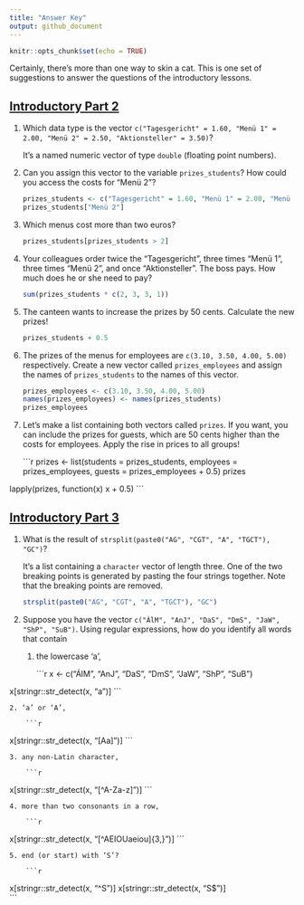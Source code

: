 ```yaml
---
title: "Answer Key"
output: github_document
---
```


```r
knitr::opts_chunk$set(echo = TRUE)
```

Certainly, there's more than one way to skin a cat. This is one set of suggestions to answer the questions of the introductory lessons.

## [Introductory Part 2](part_02-data_structures.md)

1. Which data type is the vector `c("Tagesgericht" = 1.60, "Menü 1" = 2.00, "Menü 2" = 2.50, "Aktionsteller" = 3.50)`?

    It's a named numeric vector of type `double` (floating point numbers).
    
2. Can you assign this vector to the variable `prizes_students`? How could you access the costs for “Menü 2”?

    ```r
prizes_students <- c("Tagesgericht" = 1.60, "Menü 1" = 2.00, "Menü 2" = 2.50, "Aktionsteller" = 3.50)
prizes_students["Menü 2"]
    ```

3. Which menus cost more than two euros?

    ```r
prizes_students[prizes_students > 2]
    ```

4. Your colleagues order twice the “Tagesgericht”, three times “Menü 1”, three times “Menü 2”, and once “Aktionsteller”. The boss pays. How much does he or she need to pay?

    ```r
sum(prizes_students * c(2, 3, 3, 1))
    ```

5. The canteen wants to increase the prizes by 50 cents. Calculate the new prizes!

    ```r
prizes_students + 0.5
    ```

6. The prizes of the menus for employees are `c(3.10, 3.50, 4.00, 5.00)` respectively. Create a new vector called `prizes_employees` and assign the names of `prizes_students` to the names of this vector.

    ```r
prizes_employees <- c(3.10, 3.50, 4.00, 5.00)
names(prizes_employees) <- names(prizes_students)
prizes_employees
    ```

7. Let's make a list containing both vectors called `prizes`. If you want, you can include the prizes for guests, which are 50 cents higher than the costs for employees. Apply the rise in prices to all groups!

    ```r
prizes <- list(students = prizes_students, employees = prizes_employees, guests = prizes_employees + 0.5)
prizes

lapply(prizes, function(x) x + 0.5)
    ```

## [Introductory Part 3](part_03-working_with_strings.md)

1. What is the result of `strsplit(paste0("AG", "CGT", "A", "TGCT"), "GC")`?

    It's a list containing a `character` vector of length three. One of the two breaking points is generated by pasting the four strings together. Note that the breaking points are removed.

    ```r
strsplit(paste0("AG", "CGT", "A", "TGCT"), "GC")
    ```

2. Suppose you have the vector `c("ÁlM", "AnJ", "DaS", "DmS", "JaW", "ShP", "SuB")`. Using regular expressions, how do you identify all words that contain
    1. the lowercase ‘a’,
    
        ```r
x <- c("ÁlM", "AnJ", "DaS", "DmS", "JaW", "ShP", "SuB")

x[stringr::str_detect(x, "a")]
        ```
    
    2. ‘a’ or ‘A’, 
    
        ```r
x[stringr::str_detect(x, "[Aa]")]
        ```
    
    3. any non-Latin character, 
        
        ```r
x[stringr::str_detect(x, "[^A-Za-z]")]
        ```
        
    4. more than two consonants in a row,
    
        ```r
x[stringr::str_detect(x, "[^AEIOUaeiou]{3,}")]
        ```
        
    5. end (or start) with ‘S’? 
    
        ```r
x[stringr::str_detect(x, "^S")]
x[stringr::str_detect(x, "S$")]        
        ```
